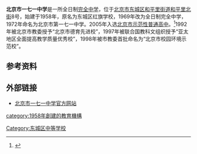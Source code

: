 {{Infobox school
|name = 北京市第一七一中学
|native_name = 
|image = Beijing No. 171 Middle School (20210204170311).jpg
|alt = 
|caption = 校舍（2021年2月）
|location = [[北京市|北京市]][[东城区|东城区]][[和平里北街|和平里北街]]8号
|country = {{CHN}}
|coordinates = {{Coord|39.957588|116.422111|display=inline,title}}
|type = 全日制完全中学
|motto = 
|opened = 
|established = 1958年
|district = 和平里学区
|superintendent = 
|principal = 陈爱玉
|faculty = 
|grades = 
|enrollment = 
|campus_size = 
|campus_type = 
|colors = 
|team_name = 
|newspaper = 
|communities = 
|feeders = 
|website = <!-- 学校网站，{{URL|example.com}} -->
|footnotes = 
}}
'''北京市一七一中学'''是一所全日制[[完全中学|完全中学]]，位于[[北京市|北京市]][[东城区|东城区]][[和平里街道_(北京市)|和平里街道]][[和平里北街|和平里北街]]8号，始建于1958年，原名为东城区红旗学校，1969年改为全日制完全中学，1972年命名为北京市第一七一中学。2005年入选[[北京市高中示范校列表|北京市示范性普通高中]]。<ref>{{cite web |url=http://www.beijing.cn/rcpage/school/page/100482.shtml |title=存档副本 |accessdate=2013-05-19 |deadurl=yes |archiveurl=https://web.archive.org/web/20150220104259/http://www.beijing.cn/rcpage/school/page/100482.shtml |archivedate=2015-02-20 }}</ref>1992年被北京市教委授予“北京市德育先进校”，1997年被联合国教科文组织授予“亚太地区全面提高教学质量优秀校”，1998年被市教委首批命名为“北京市校园环境示范校”。

==参考资料==
{{Reflist}}

==外部链接==
* [https://web.archive.org/web/20130624013058/http://www.171sch.com/ 北京市一七一中学官方网站]
{{北京市示范性普通高级中学}}

{{DEFAULTSORT:Bei北}}
[[Category:东城区中等学校|Category:东城区中等学校]]
[[category:1958年創建的教育機構|category:1958年創建的教育機構]]